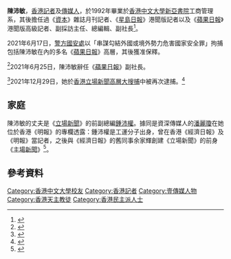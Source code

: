 '''陳沛敏'''，[[香港|香港]][[記者|記者]]及[[傳媒人|傳媒人]]，於1992年畢業於[[香港中文大學|香港中文大學]][[新亞書院|新亞書院]]工商管理系，其後擔任過《[[資本雜誌|資本]]》雜誌月刊記者、《[[星島日報|星島日報]]》港聞版記者以及《[[蘋果日報_(香港)|蘋果日報]]》港聞版高級記者、副採訪主任、總編輯、副社長<ref>{{Cite web |url=http://www.com.cuhk.edu.hk/ubeat_past/080182/cu_award/chan3.html |title=陳沛敏走訪亞洲新視野 |access-date=2015-03-09 |archive-date=2015-09-23 |archive-url=https://web.archive.org/web/20150923205702/http://www.com.cuhk.edu.hk/ubeat_past/080182/cu_award/chan3.html |dead-url=no }}</ref>。

2021年6月17日，[[警方國安處|警方國安處]]以「串謀勾結外國或境外勢力危害國家安全罪」拘捕包括陳沛敏在內的多名《[[蘋果日報_(香港)|蘋果日報]]》高層，其後獲准保釋。

<ref>{{cite news |title=前《蘋果日報》執行總編輯林文宗涉違國安法被捕　現警署扣留 |url=https://www.hk01.com/%E7%AA%81%E7%99%BC/653191/%E5%89%8D-%E8%98%8B%E6%9E%9C%E6%97%A5%E5%A0%B1-%E5%9F%B7%E8%A1%8C%E7%B8%BD%E7%B7%A8%E8%BC%AF%E6%9E%97%E6%96%87%E5%AE%97%E6%B6%89%E9%81%95%E5%9C%8B%E5%AE%89%E6%B3%95%E8%A2%AB%E6%8D%95-%E7%8F%BE%E8%AD%A6%E7%BD%B2%E6%89%A3%E7%95%99 |date=2021-07-21 |archiveurl=https://web.archive.org/web/20210721094440/https://www.hk01.com/%E7%AA%81%E7%99%BC/653191/%E5%89%8D-%E8%98%8B%E6%9E%9C%E6%97%A5%E5%A0%B1-%E5%9F%B7%E8%A1%8C%E7%B8%BD%E7%B7%A8%E8%BC%AF%E6%9E%97%E6%96%87%E5%AE%97%E6%B6%89%E9%81%95%E5%9C%8B%E5%AE%89%E6%B3%95%E8%A2%AB%E6%8D%95-%E7%8F%BE%E8%AD%A6%E7%BD%B2%E6%89%A3%E7%95%99 |archivedate=2021-07-21}}</ref>2021年6月25日，陳沛敏辭任《[[蘋果日報_(香港)|蘋果日報]]》副社長。

<ref>{{cite news |title=蘋果日報停刊｜陳沛敏周五離任副社長 社論：基於員工安全及人手停刊 |url=https://www.edigest.hk/294490/ |work=[[經濟一週|經濟一週]] |date=2021-06-24 |archiveurl=https://web.archive.org/web/20210721094030/https://www.edigest.hk/%E7%86%B1%E8%A9%B1/%E8%98%8B%E6%9E%9C%E6%97%A5%E5%A0%B1%E5%81%9C%E5%88%8A%EF%BD%9C%E9%99%B3%E6%B2%9B%E6%95%8F%E5%91%A8%E4%BA%94%E9%9B%A2%E4%BB%BB%E5%89%AF%E7%A4%BE%E9%95%B7-%E7%A4%BE%E8%AB%96%E5%9F%BA%E6%96%BC%E5%93%A1-294490/ |archivedate=2021-07-21}}</ref>2021年12月29日，她於[[香港立場新聞高層大搜捕|香港立場新聞高層大搜捕]]中被再次逮捕。<ref>{{cite web |title=消息指前《蘋果》副社長陳沛敏被捕 涉於《立場》發表煽動刊物 |url=https://std.stheadline.com/realtime/article/amp/1793242/%E5%8D%B3%E6%99%82-%E6%B8%AF%E8%81%9E-%E6%B6%88%E6%81%AF%E6%8C%87%E5%89%8D-%E8%98%8B%E6%9E%9C-%E5%89%AF%E7%A4%BE%E9%95%B7%E9%99%B3%E6%B2%9B%E6%95%8F%E8%A2%AB%E6%8D%95-%E6%B6%89%E6%96%BC-%E7%AB%8B%E5%A0%B4-%E7%99%BC%E8%A1%A8%E7%85%BD%E5%8B%95%E5%88%8A%E7%89%A9 |access-date=2021-12-29 |archive-date=2021-12-29 |archive-url=https://web.archive.org/web/20211229095742/https://std.stheadline.com/realtime/article/amp/1793242/%E5%8D%B3%E6%99%82-%E6%B8%AF%E8%81%9E-%E6%B6%88%E6%81%AF%E6%8C%87%E5%89%8D-%E8%98%8B%E6%9E%9C-%E5%89%AF%E7%A4%BE%E9%95%B7%E9%99%B3%E6%B2%9B%E6%95%8F%E8%A2%AB%E6%8D%95-%E6%B6%89%E6%96%BC-%E7%AB%8B%E5%A0%B4-%E7%99%BC%E8%A1%A8%E7%85%BD%E5%8B%95%E5%88%8A%E7%89%A9 |dead-url=no }}</ref>

== 家庭 ==
{{main|鍾沛權}}
陳沛敏的丈夫是《[[立場新聞|立場新聞]]》的前副總編[[鍾沛權|鍾沛權]]。據同是資深傳媒人的[[潘麗瓊|潘麗瓊]]在她位於香港《明報》的專欄透露：鍾沛權是工運分子出身，曾在香港《經濟日報》及《明報》當記者，之後與《經濟日報》的舊同事余家輝創建《立場新聞》的前身《[[主場新聞|主場新聞]]》<ref>{{cite news|url=https://m.mingpao.com/pns/%E4%BD%9C%E5%AE%B6%E5%B0%88%E6%AC%84/article/20220102/s00018/1641059774168/%E3%80%8C%E7%AB%8B%E5%A0%B4%E3%80%8D%E9%8D%BE%E6%B2%9B%E6%AC%8A%E7%9A%84%E6%95%85%E4%BA%8B|author=[[潘麗瓊|潘麗瓊]]|title=女人心潘記冰室：「立場」鍾沛權的故事|newspaper=《明報》|location=香港|date=2022-01-02|language=zh-hant|accessdate=2022-01-05|archive-date=2022-01-05|archive-url=https://web.archive.org/web/20220105080331/https://m.mingpao.com/pns/%E4%BD%9C%E5%AE%B6%E5%B0%88%E6%AC%84/article/20220102/s00018/1641059774168/%E3%80%8C%E7%AB%8B%E5%A0%B4%E3%80%8D%E9%8D%BE%E6%B2%9B%E6%AC%8A%E7%9A%84%E6%95%85%E4%BA%8B|dead-url=no}}</ref>。

==參考資料==
{{reflist}}

[[Category:香港中文大學校友|Category:香港中文大學校友]]
[[Category:香港記者|Category:香港記者]]
[[Category:壹傳媒人物|Category:壹傳媒人物]]
[[Category:香港天主教徒|Category:香港天主教徒]]
[[Category:香港民主派人士|Category:香港民主派人士]]